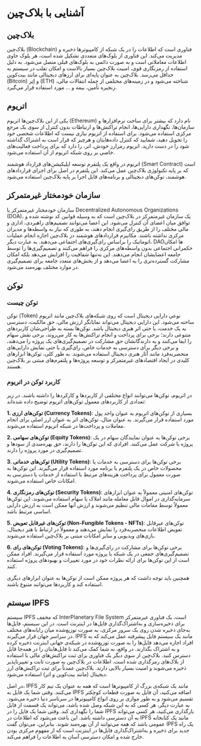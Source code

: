 



# آشنایی با بلاک‌چین

## بلاک‌چین

بلاک‌چین (Blockchain) فناوری است که اطلاعات را در یک شبکه از کامپیوترها ذخیره و مدیریت می‌کند. این فناوری از بلوک‌های متعددی تشکیل شده است، هر بلوک حاوی اطلاعات معاملاتی است و به صورت دائمی به بلوک‌های قبلی متصل می‌شود. به دلیل استفاده از رمزنگاری قوی، امنیت بلاک‌چین بسیار بالاست و امکان تقلب در سیستم به حداقل می‌رسد. بلاک‌چین به عنوان پایه‌ای برای ارزهای دیجیتالی مانند بیت‌کوین (Bitcoin) و اِتِر (ETH) شناخته می‌شود و در زمینه‌های مختلفی از جمله انتقالات مالی، زنجیره تأمین، بیمه و ... مورد استفاده قرار می‌گیرد.

## اتریوم
یکی از این بلاک‌چین‌ها اتریوم (Ethereum) نام دارد که بیشتر برای ساخت نرم‌افزار‌ها و سازمان‌ها، نگهداری دارایی‌ها، انجام تراکنش‌ها و ارتباطات بدون کنترل از سوی یک مرجع مرکزی استفاده می‌‌شود. برای استفاده از اتریوم نیازی نیست که اطلاعات شخصی خود را تحویل دهید، شمایید که کنترل داده‌هایتان و هرچیز که قرار است به اشتراک گذاشته شود را در دست دارید. اتریوم رمزارز خودش، اتر، را دارد که برای پرداخت فعالیت‌های خاصی بر روی شبکه اتریوم از آن استفاده می‌شود.

اتریوم در واقع یک پلتفرم توسعه اپلیکیشن‌های قرارداد هوشمند (Smart Contract) است که بر پایه تکنولوژی بلاک‌چین عمل می‌کند. این پلتفرم در اصل برای اجرای قراردادهای هوشمند، توکن‌های دیجیتالی و برنامه‌های قابل اجرا بر پایه بلاک‌چین استفاده می‌شود.

## سازمان خودمختار غیرمتمرکز

سازمان خودمختار غیرمتمرکز یا Decentralized Autonomous Organizations (DOA)، یک سازمان غیرمتمرکز در بلاک‌چین است که به وسیله قوانین کد نوشته شده و توافق میان اعضای آن کنترل می‌شود. این اعضا می‌توانند تصمیم‌های راهبردی، اداری و مالی مختلف را از طریق رای‌گیری انجام دهند، به طوری که نیاز به واسطه‌ها و مدیران مرکزی نداشته باشند. مکانیزم‌ قراردادهای هوشمند در بلاک‌چین اجازه انجام عملیات اتوماتیک را بر‌اساس رای‌گیری‌های اجتماعی می‌دهند. به عبارت دیگر، DAOها امکان حکمرانی اجتماعی بدون واسطه‌های مرکزی را فراهم می‌کنند و تصمیم‌گیری‌ها را توسط جامعه اعضایشان انجام می‌دهند. این نه‌تنها شفافیت را افزایش می‌دهد بلکه امکان مشارکت گسترده‌تری را به اعضا می‌دهد و از بخش‌های متعدد جامعه برای تصمیم‌گیری در موارد مختلف بهره‌مند می‌شود.

## توکن

### توکن چیست
توکن (Token) نوعی دارایی دیجیتال است که روی شبکه‌های بلاک‌چین مانند اتریوم ساخته می‌شود. این دارایی دیجیتال می‌تواند نمایانگر ارزش مالی، حق مالکیت، دسترسی به یک خدمت، یا حتی اثر هنری دیجیتال باشد. توکن‌ها بسته به طراحی‌شان کاربردهای متنوعی دارند؛ برخی برای پرداخت و انجام تراکنش‌ها به کار می‌روند، برخی نقش سهام را ایفا می‌کنند و به دارندگانشان حق مشارکت در تصمیم‌گیری‌های یک پروژه را می‌دهند، و برخی دیگر برای دسترسی به خدمات خاص، رای‌گیری یا حتی نمایش دارایی‌های منحصربه‌فرد مانند آثار هنری دیجیتال استفاده می‌شوند. به طور کلی، توکن‌ها ابزارهای کلیدی در ایجاد اقتصادهای غیرمتمرکز و توسعه پروژه‌ها و پلتفرم‌های مبتنی بر بلاک‌چین هستند.


### کاربرد توکن در اتریوم 
در اتریوم، توکن‌ها می‌توانند انواع مختلفی از کاربردها و کارکردها را داشته باشند. در زیر تعدادی از کاربردهای معمول توکن‌های اتریوم توضیح داده شده‌اند:

**1. توکن‌های ارزی (Currency Tokens)**: بسیاری از توکن‌های اتریوم به عنوان واحد پول مورد استفاده قرار می‌گیرند. به عنوان مثال، توکن‌های اتر به عنوان ارز اصلی برای انجام معاملات و پرداخت‌ها در شبکه اتریوم استفاده می‌شوند.

**2. توکن‌های سهامی (Equity Tokens)**: برخی توکن‌ها به عنوان نمایندگان سهام در یک پروژه یا شرکت عمل می‌کنند. افرادی که این توکن‌ها را دارند، حق بهره‌مندی از سودها و تصمیم‌گیری در مورد پروژه را دارند.

**3. توکن‌های خدماتی (Utility Tokens)**: برخی توکن‌ها برای دسترسی به خدمات یا محصولات خاص در یک پلتفرم یا برنامه مورد استفاده قرار می‌گیرند. این توکن‌ها به صورت معمول برای پرداخت هزینه‌های مرتبط با استفاده از خدمات یا دسترسی به امکانات خاص استفاده می‌شوند.

**4. توکن‌های رمزنگاری (Security Tokens)**: توکن‌های امنیتی معمولاً به عنوان ابزارهای سرمایه‌گذاری در اموال قابل معامله مانند املاک یا سهام استفاده می‌شوند. این توکن‌ها معمولاً توسط مقامات مالی تنظیم می‌شوند و ارزش آنها ممکن است به ارزش دارایی اساسی مرتبط باشد.

**5. توکن‌های غیرقابل تعویض (Non-Fungible Tokens - NFTs)**: توکن‌های غیرقابل تعویض اطلاعات منحصر‌به‌فرد را نمایش می‌دهند و معمولاً در ارتباط با هنر دیجیتال، بازی‌های ویدیویی و سایر امکانات مبتنی بر بلاک‌چین استفاده می‌شوند.

**6. توکن‌های رای (Voting Tokens)**: برخی توکن‌ها برای مشارکت در رای‌گیری‌ها و تصمیم‌گیری‌های جمعی در یک شبکه یا پروژه مورد استفاده قرار می‌گیرند. افراد ممکن است از این توکن‌ها برای ارائه نظرات خود در مورد تغییرات و بهبودهای پروژه استفاده کنند.

همچنین باید توجه داشت که هر پروژه ممکن است از توکن‌ها به عنوان ابزارهای دیگری استفاده کند و کاربردها می‌توانند متنوع باشند.

## سیستم IPFS
سیستم IPFS که مخفف InterPlanetary File System است، یک فناوری غیرمتمرکز برای ذخیره‌سازی و به‌اشتراک‌گذاری فایل‌ها در اینترنت است. در این سیستم، فایل‌ها به‌جای ذخیره‌ شدن روی یک سرور مرکزی، به صورت توزیع‌شده میان رایانه‌های مختلف در سراسر جهان قرار می‌گیرند. IPFS مانند یک سیستم فایل پیشرفته عمل می‌کند که به افراد اجازه می‌دهد فایل‌ها را به صورت توزیع‌شده در شبکه‌ی جهانی اینترنت ذخیره کرده و به اشتراک بگذارند. در واقع، به شما کمک می‌کند تا فایل‌هایتان را در همه‌جا قابل دسترس کنید. بلاک‌چین از سوی دیگر یک فناوری برای ثبت تراکنش‌های مالی با استفاده از بلاک‌های رمزگذاری شده است. اطلاعات در بلاک‌چین به صورت ثابت و تغییرناپذیر ذخیره می‌شوند و امنیت بسیار بالایی دارند. بلاک‌چین عمدتاً برای ثبت تراکنش‌های ارز دیجیتال (مانند بیت‌کوین و اتر) استفاده می‌شود.

در
اصل، IPFS مانند یک شبکه‌ی بزرگ از کامپیوترها است که همه به عنوان یک تیم کار می‌کنند. وقتی شما یک فایل به IPFS اضافه می‌کنید، آن فایل به صورت قطعات کوچکتر تقسیم می‌شود و به طور موازی بر روی انواع کامپیوترها در سرتاسر دنیا ذخیره می‌شود. به عبارت دیگر، هر کسی که به این شبکه وصل شده باشد، می‌تواند یک قسمت از فایل شما را نگهداری کند. وقتی شما یک فایل را در IPFS بارگذاری می‌کنید، هر کسی می‌تواند به آن دسترسی‌ داشته باشد. این باعث می‌شود که اطلاعات در IPFS مانند یک کتابخانه عمومی باشد که همه می‌توانند از آن بهره‌مند شوند. بنابراین، می‌توان گفت IPFS یک راه جدید برای ذخیره و به‌اشتراک‌گذاری فایل‌ها در اینترنت است که از مفهوم مرکزی بودن خارج شده و امکان دسترسی آسان به اطلاعات را فراهم می‌کند.


